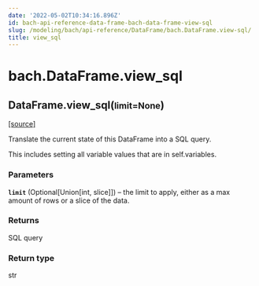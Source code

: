 ```yaml
---
date: '2022-05-02T10:34:16.896Z'
id: bach-api-reference-data-frame-bach-data-frame-view-sql
slug: /modeling/bach/api-reference/DataFrame/bach.DataFrame.view-sql/
title: view_sql
---
```


# bach.DataFrame.view_sql

<div class="method">

<h2 class="signature-method"><span class="additional-name">DataFrame.</span><span class="name">view_sql(</span><small class="parameter-list"><span class="parameter" id="limit">limit=None</span></small>)</h2>


&#8203;<span class="view-source">[[source]](https://github.com/objectiv/objectiv-analytics/blob/main/bach/bach/dataframe.py)</span>

<div class="content">

Translate the current state of this DataFrame into a SQL query.

This includes setting all variable values that are in self.variables.


### Parameters

**`limit`** (Optional[Union[int, slice]]) – the limit to apply, either as a max amount of rows or a slice of the data.



### Returns

SQL query



### Return type

str



</div>

</div>
